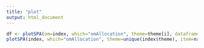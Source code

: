 ```yaml
---
title: "plot"
output: html_document
---
```


```r
df <- plotSPA(om=index, which="omAllocation", theme=theme[i], dataframe = TRUE)
plotSPA(index, which="omAllocation", theme=unique(index$theme), item=names(df)[j])
```
